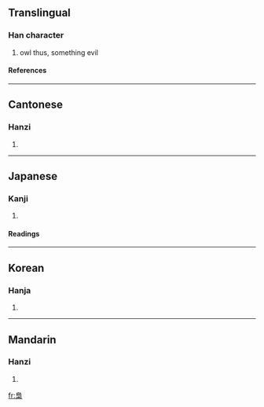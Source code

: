 {{see|枭}}

==Translingual==
===Han character===
{{Han char|rn=75|rad=木|as=07|sn=11|four=2790<sub>4</sub>|canj=竹日卜木 (HAYD)}}
# owl thus, something evil
====References====
{{Han ref|kx=0529.160|dkj=14861|dj=0918.010|hdz=21217.110|uh=689F|ud=26783|bh=B1FA|bd=45562}}

----
==Cantonese==
===Hanzi===
{{yue-hanzi|jyut=|y=hiu1}}
# {{defn|Cantonese}}

----
==Japanese==
===Kanji===
{{ja-kanji|grade=|rs=木07}}
# {{defn|Japanese}} 
====Readings====
{{ja-readings|on=[[きょう]] (kyō)|kun=[[ふくろう]] (fukurou)}}

----
==Korean==
===Hanja===
{{ko-hanja|hangeul=효|eumhun=|rv=hyo|mr=hyo|y=hyo}}
# {{defn|Korean}}

----
==Mandarin==
===Hanzi===
{{cmn-hanzi|sim=枭|pin=[[xiāo]] ([[xiao1]])|wg=hsiao<sup>1</sup>}}
# {{defn|Mandarin}}

[[fr:梟]]